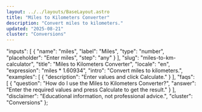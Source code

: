 ```yaml
---
layout: ../../layouts/BaseLayout.astro
title: "Miles to Kilometers Converter"
description: "Convert miles to kilometers."
updated: "2025-08-21"
cluster: "Conversions"
---
```



  "inputs": [
    {
      "name": "miles",
      "label": "Miles",
      "type": "number",
      "placeholder": "Enter miles",
      "step": "any"
    }
  ],
  "slug": "miles-to-km-calculator",
  "title": "Miles to Kilometers Converter",
  "locale": "en",
  "expression": "miles * 1.60934",
  "intro": "Convert miles to kilometers.",
  "examples": [
    {
      "description": "Enter values and click Calculate."
    }
  ],
  "faqs": [
    {
      "question": "How do I use the Miles to Kilometers Converter?",
      "answer": "Enter the required values and press Calculate to get the result."
    }
  ],
  "disclaimer": "Educational information, not professional advice.",
  "cluster": "Conversions"
};

<Calculator schema={schema} />
